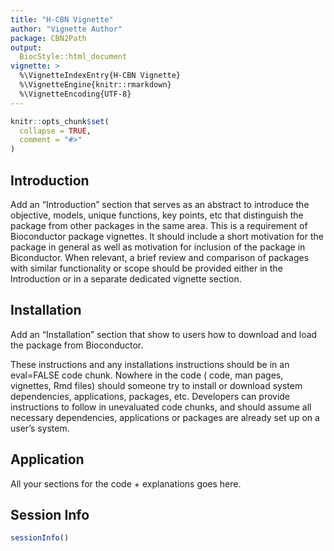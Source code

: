 ```yaml
---
title: "H-CBN Vignette"
author: "Vignette Author"
package: CBN2Path
output: 
  BiocStyle::html_document
vignette: >
  %\VignetteIndexEntry{H-CBN Vignette}
  %\VignetteEngine{knitr::rmarkdown}
  %\VignetteEncoding{UTF-8}  
---
```


```r
knitr::opts_chunk$set(
  collapse = TRUE,
  comment = "#>"
)
```

## Introduction

Add an “Introduction” section that serves as an abstract to introduce the objective, models, unique functions, key points, etc that distinguish the package from other packages in the same area. This is a requirement of Bioconductor package vignettes. It should include a short motivation for the package in general as well as motivation for inclusion of the package in Biconductor. When relevant, a brief review and comparison of packages with similar functionality or scope should be provided either in the Introduction or in a separate dedicated vignette section.

## Installation

Add an “Installation” section that show to users how to download and load the package from Bioconductor.

These instructions and any installations instructions should be in an eval=FALSE code chunk. Nowhere in the code ( code, man pages, vignettes, Rmd files) should someone try to install or download system dependencies, applications, packages, etc. Developers can provide instructions to follow in unevaluated code chunks, and should assume all necessary dependencies, applications or packages are already set up on a user’s system.

## Application
All your sections for the code + explanations goes here.

## Session Info

```r
sessionInfo()
```
